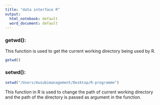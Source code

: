 ```yaml
---
title: "data interface R"
output:
  html_notebook: default
  word_document: default
---
```




### getwd(): 

This function is used to get the current working directory being used by R.
```r
getwd()
```


### setwd(): 

```r
setwd("/Users/musubimanagement/Desktop/R-programme")
```

This function in R is used to change the path of current working directory and the path of the directory is passed as argument in the function.

